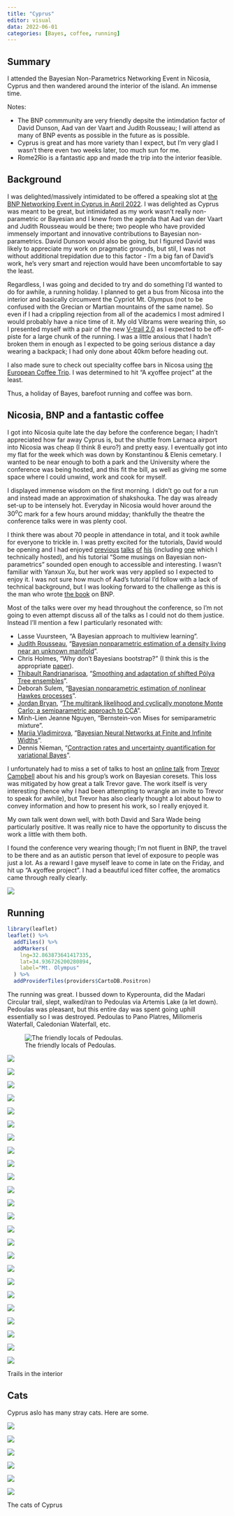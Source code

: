 ```yaml
---
title: "Cyprus"
editor: visual
data: 2022-06-01
categories: [Bayes, coffee, running]
---
```


## Summary

I attended the Bayesian Non-Parametrics Networking Event in Nicosia, Cyprus and then wandered around the interior of the island. An immense time.

Notes:

-   The BNP commmunity are very friendly depsite the intimdation factor of David Dunson, Aad van der Vaart and Judith Rousseau; I will attend as many of BNP events as possible in the future as is possible.
-   Cyprus is great and has more variety than I expect, but I'm very glad I wasn't there even two weeks later, too much sun for me.
-   Rome2Rio is a fantastic app and made the trip into the interior feasible.

## Background

I was delighted/massively intimidated to be offered a speaking slot at [the BNP Networking Event in Cyprus in April 2022](http://cyprusconferences.org/bnp2022/). I was delighted as Cyprus was meant to be great, but intimidated as my work wasn't really non-parametric or Bayesian and I knew from the agenda that Aad van der Vaart and Judith Rousseau would be there; two people who have provided immensely important and innovative contributions to Bayesian non-parametrics. David Dunson would also be going, but I figured David was likely to appreciate my work on pragmatic grounds, but stil, I was not without additional trepidation due to this factor - I'm a big fan of David's work, he's very smart and rejection would have been uncomfortable to say the least.

Regardless, I was going and decided to try and do something I'd wanted to do for awhile, a running holiday. I planned to get a bus from Nicosa into the interior and basically circumvent the Cypriot Mt. Olympus (not to be confused with the Grecian or Martian mountains of the same name). So even if I had a crippling rejection from all of the academics I most admired I would probably have a nice time of it. My old Vibrams were wearing thin, so I presented myself with a pair of the new [V-trail 2.0](https://www.vibrams.co.uk/products/v-trail-2-0-mens-black) as I expected to be off-piste for a large chunk of the running. I was a little anxious that I hadn't broken them in enough as I expected to be going serious distance a day wearing a backpack; I had only done about 40km before heading out.

I also made sure to check out speciality coffee bars in Nicosa using [the European Coffee Trip](https://europeancoffeetrip.com/city-guides/). I was determined to hit "A $\kappa\chi$offee project" at the least.

Thus, a holiday of Bayes, barefoot running and coffee was born.

## Nicosia, BNP and a fantastic coffee

I got into Nicosia quite late the day before the conference began; I hadn't appreciated how far away Cyprus is, but the shuttle from Larnaca airport into Nicosia was cheap (I think 8 euro?) and pretty easy. I eventually got into my flat for the week which was down by Konstantinou & Elenis cemetary. I wanted to be near enough to both a park and the University where the conference was being hosted, and this fit the bill, as well as giving me some space where I could unwind, work and cook for myself.

I displayed immense wisdom on the first morning. I didn't go out for a run and instead made an approximation of shakshouka. The day was already set-up to be intensely hot. Everyday in Nicosia would hover around the $30^o$C mark for a few hours around midday; thankfully the theatre the conference talks were in was plenty cool.

I think there was about 70 people in attendance in total, and it took awhile for everyone to trickle in. I was pretty excited for the tutorials, David would be opening and I had enjoyed [previous](https://www.youtube.com/watch?v=swC2i2h7R5Y) [talks](https://www.youtube.com/watch?v=UYp2GGo2KKU) [of](https://www.youtube.com/watch?v=ewUbZe7r4HA) [his](https://www.youtube.com/watch?v=1-_0X1AsrNk) (including [one](https://www.youtube.com/watch?v=scKQy9LdKhk) which I technically hosted), and his tutorial "Some musings on Bayesian non-parametrics" sounded open enough to accessible and interesting. I wasn't familiar with Yanxun Xu, but her work was very applied so I expected to enjoy it. I was not sure how much of Aad's tutorial I'd follow with a lack of technical background, but I was looking forward to the challenge as this is the man who wrote [the book](https://www-cambridge-org.ezp.lib.cam.ac.uk/gb/academic/subjects/statistics-probability/statistical-theory-and-methods/fundamentals-nonparametric-bayesian-inference?format=HB&isbn=9780521878265) on BNP.

Most of the talks were over my head throughout the conference, so I'm not going to even attempt discuss all of the talks as I could not do them justice. Instead I'll mention a few I particularly resonated with:

-   Lasse Vuursteen, "A Bayesian approach to multiview learning".
-   [Judith Rousseau](https://www.stats.ox.ac.uk/~rousseau/), "[Bayesian nonparametric estimation of a density living near an unknown manifold](https://arxiv.org/abs/2205.15717)".
-   Chris Holmes, "Why don't Bayesians bootstrap?" (I think this is the appropriate [paper](https://academic-oup-com.ezp.lib.cam.ac.uk/biomet/article/106/2/465/5385582)).
-   [Thibault Randrianarisoa](https://thibaultrandrianarisoa.netlify.app/), "[Smoothing and adaptation of shifted Pólya Tree ensembles](https://arxiv.org/abs/2010.12299)".
-   Deborah Sulem, "[Bayesian nonparametric estimation of nonlinear Hawkes processes](https://arxiv.org/abs/2103.17164)".
-   [Jordan Bryan](https://j-g-b.github.io/), "[The multirank likelihood and cyclically monotone Monte Carlo: a semiparametric approach to CCA](https://arxiv.org/abs/2112.07465)".
-   Minh-Lien Jeanne Nguyen, "Bernstein-von Mises for semiparametric mixture".
-   [Mariia Vladimirova](https://sites.google.com/site/mrvladimirova), "[Bayesian Neural Networks at Finite and Infinite Widths](https://proceedings.mlr.press/v157/vladimirova21a.html)".
-   Dennis Nieman, "[Contraction rates and uncertainty quantification for variational Bayes](https://www.jmlr.org/papers/volume23/21-1128/21-1128.pdf)".

I unfortunately had to miss a set of talks to host an [online talk](https://www.youtube.com/watch?v=rUKuzhrHJE8) from [Trevor Campbell](https://trevorcampbell.me/) about his and his group's work on Bayesian coresets. This loss was mitigated by how great a talk Trevor gave. The work itself is very interesting (hence why I had been attempting to wrangle an invite to Trevor to speak for awhile), but Trevor has also clearly thought a lot about how to convey information and how to present his work, so I really enjoyed it.

My own talk went down well, with both David and Sara Wade being particularly positive. It was really nice to have the opportunity to discuss the work a little with them both.

I found the conference very wearing though; I'm not fluent in BNP, the travel to be there and as an autistic person that level of exposure to people was just a lot. As a reward I gave myself leave to come in late on the Friday, and hit up "A $\kappa\chi$offee project". I had a beautiful iced filter coffee, the aromatics came through really clearly.

![](pictures/coffee.jpg)

## Running

```r
library(leaflet)
leaflet() %>%
  addTiles() %>%
  addMarkers(
    lng=32.863873641417335, 
    lat=34.936726200280894, 
    label="Mt. Olympus"
  ) %>% 
  addProviderTiles(providers$CartoDB.Positron)
```

The running was great. I bussed down to Kyperounta, did the Madari Circular trail, slept, walked/ran to Pedoulas via Artemis Lake (a let down). Pedoulas was pleasant, but this entire day was spent going uphill essentially so I was destroyed. Pedoulas to Pano Platres, Millomeris Waterfall, Caledonian Waterfall, etc. 

![The friendly locals of Pedoulas.](./pictures/dog.jpg)

::: {#fig-interior layout-ncol="2"}
![](./pictures/Trails/IMG_20220501_112851.jpg){#fig-trail-1}

![](./pictures/Trails/IMG_20220501_113239.jpg){#fig-trail-2}

![](./pictures/Trails/IMG_20220501_114536.jpg){#fig-trail-3}

![](./pictures/Trails/IMG_20220503_094038.jpg){#fig-trail-4}

![](./pictures/Trails/IMG_20220503_095946.jpg){#fig-trail-5}

![](./pictures/Trails/IMG_20220503_103856.jpg){#fig-trail-6}

![](./pictures/Trails/IMG_20220503_112028.jpg){#fig-trail-7}

![](./pictures/Trails/IMG_20220503_120535.jpg){#fig-trail-8}

![](./pictures/Trails/IMG_20220504_090211.jpg){#fig-trail-9}

![](./pictures/Trails/IMG_20220504_094411.jpg){#fig-trail-10}

![](./pictures/Trails/IMG_20220504_111813.jpg){#fig-trail-12}

![](./pictures/Trails/IMG_20220504_120055.jpg){#fig-trail-14}

![](./pictures/Trails/IMG_20220504_121401.jpg){#fig-trail-15}

![](./pictures/Trails/IMG_20220504_123721.jpg){#fig-trail-16}

![](./pictures/Trails/IMG_20220504_125317.jpg){#fig-trail-17}

![](./pictures/Trails/IMG_20220504_150925.jpg){#fig-trail-19}

![](./pictures/Trails/IMG_20220504_151236.jpg){#fig-trail-20}

![](./pictures/Trails/IMG_20220504_153431.jpg){#fig-trail-21}

![](./pictures/Trails/IMG_20220504_125330.jpg){#fig-trail-18}

![](./pictures/Trails/IMG_20220504_154005.jpg){#fig-trail-22}

![](./pictures/Trails/IMG_20220504_155054.jpg){#fig-trail-23}

![](./pictures/Trails/IMG_20220504_160950.jpg){#fig-trail-24}

![](./pictures/Trails/IMG_20220504_171843.jpg){#fig-trail-25}

![](./pictures/Trails/vibrams_1.jpg){#fig-trail-27}

Trails in the interior
:::

## Cats

Cyprus aslo has many stray cats. Here are some.

::: {#fig-cats layout-ncol="2"}
![](./pictures/Cats/c.jpg){#fig-cat-1}

![](./pictures/Cats/IMG_20220430_145113.jpg){#fig-cat-2}

![](./pictures/Cats/IMG_20220430_193030.jpg){#fig-cat-3}

![](./pictures/Cats/IMG_20220505_132039.jpg){#fig-cat-4}

![](./pictures/Cats/IMG_20220505_180313.jpg){#fig-cat-5}

![](./pictures/Cats/IMG_20220505_184135.jpg){#fig-cat-6}

The cats of Cyprus
:::

